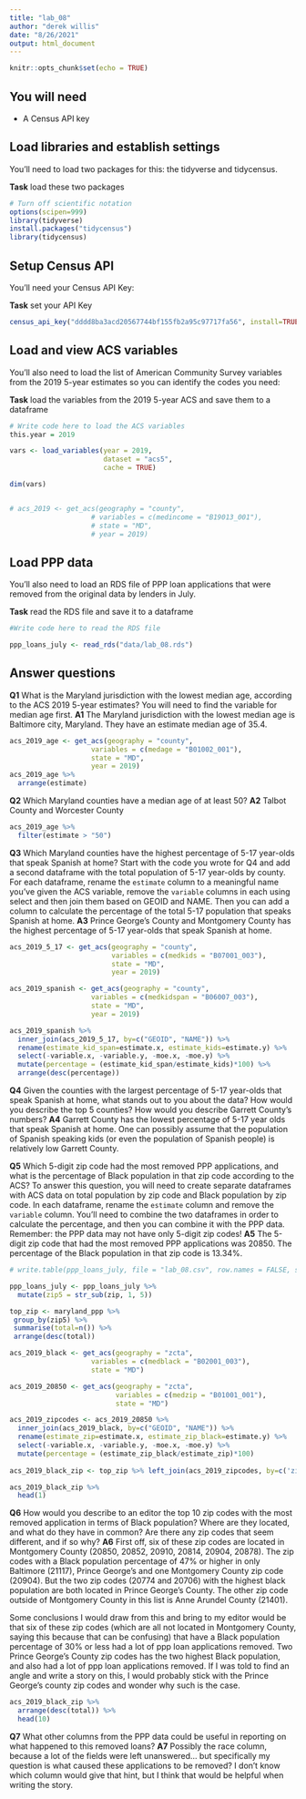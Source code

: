 ```yaml
---
title: "lab_08"
author: "derek willis"
date: "8/26/2021"
output: html_document
---
```


```r
knitr::opts_chunk$set(echo = TRUE)
```

## You will need

* A Census API key

## Load libraries and establish settings

You'll need to load two packages for this: the tidyverse and tidycensus.

**Task** load these two packages

```r
# Turn off scientific notation
options(scipen=999)
library(tidyverse)
install.packages("tidycensus")
library(tidycensus)
```

## Setup Census API

You'll need your Census API Key:

**Task** set your API Key

```r
census_api_key("dddd8ba3acd20567744bf155fb2a95c97717fa56", install=TRUE)
```

## Load and view ACS variables

You'll also need to load the list of American Community Survey variables from the 2019 5-year estimates so you can identify the codes you need:

**Task** load the variables from the 2019 5-year ACS and save them to a dataframe

```r
# Write code here to load the ACS variables
this.year = 2019

vars <- load_variables(year = 2019,
                       dataset = "acs5",
                       cache = TRUE)

dim(vars)


# acs_2019 <- get_acs(geography = "county",
                    # variables = c(medincome = "B19013_001"),
                    # state = "MD",
                    # year = 2019)
```

## Load PPP data

You'll also need to load an RDS file of PPP loan applications that were removed from the original data by lenders in July.

**Task** read the RDS file and save it to a dataframe

```r
#Write code here to read the RDS file

ppp_loans_july <- read_rds("data/lab_08.rds")
```

## Answer questions

**Q1** What is the Maryland jurisdiction with the lowest median age, according to the ACS 2019 5-year estimates? You will need to find the variable for median age first.
**A1** The Maryland jurisdiction with the lowest median age is Baltimore city, Maryland. They have an estimate median age of 35.4.

```r
acs_2019_age <- get_acs(geography = "county",
                    variables = c(medage = "B01002_001"),
                    state = "MD",
                    year = 2019)
acs_2019_age %>% 
  arrange(estimate)

```

**Q2** Which Maryland counties have a median age of at least 50?
**A2** Talbot County and Worcester County

```r
acs_2019_age %>% 
  filter(estimate > "50")
```

**Q3** Which Maryland counties have the highest percentage of 5-17 year-olds that speak Spanish at home? Start with the code you wrote for Q4 and add a second dataframe with the total population of 5-17 year-olds by county. For each dataframe, rename the `estimate` column to a meaningful name you've given the ACS variable, remove the `variable` columns in each using select and then join them based on GEOID and NAME. Then you can add a column to calculate the percentage of the total 5-17 population that speaks Spanish at home.
**A3** Prince George's County and Montgomery County has the highest percentage of 5-17 year-olds that speak Spanish at home. 

```r
acs_2019_5_17 <- get_acs(geography = "county",
                         variables = c(medkids = "B07001_003"),
                         state = "MD",
                         year = 2019)

acs_2019_spanish <- get_acs(geography = "county",
                    variables = c(medkidspan = "B06007_003"),
                    state = "MD",
                    year = 2019)

acs_2019_spanish %>%
  inner_join(acs_2019_5_17, by=c("GEOID", "NAME")) %>%
  rename(estimate_kid_span=estimate.x, estimate_kids=estimate.y) %>%
  select(-variable.x, -variable.y, -moe.x, -moe.y) %>%
  mutate(percentage = (estimate_kid_span/estimate_kids)*100) %>%
  arrange(desc(percentage))


```

**Q4** Given the counties with the largest percentage of 5-17 year-olds that speak Spanish at home, what stands out to you about the data? How would you describe the top 5 counties? How would you describe Garrett County's numbers?
**A4** Garrett County has the lowest percentage of 5-17 year olds that speak Spanish at home. One can possibly assume that the population of Spanish speaking kids (or even the population of Spanish people) is relatively low Garrett County. 

**Q5** Which 5-digit zip code had the most removed PPP applications, and what is the percentage of Black population in that zip code according to the ACS? To answer this question, you will need to create separate dataframes with ACS data on total population by zip code and Black population by zip code. In each dataframe, rename the `estimate` column and remove the `variable` column. You'll need to combine the two dataframes in order to calculate the percentage, and then you can combine it with the PPP data. Remember: the PPP data may not have only 5-digit zip codes!
**A5** The 5-digit zip code that had the most removed PPP applications was 20850. The percentage of the Black population in that zip code is 13.34%.     

```r
# write.table(ppp_loans_july, file = "lab_08.csv", row.names = FALSE, sep = ",")

ppp_loans_july <- ppp_loans_july %>%
  mutate(zip5 = str_sub(zip, 1, 5)) 

top_zip <- maryland_ppp %>%
 group_by(zip5) %>%
 summarise(total=n()) %>%
 arrange(desc(total)) 

acs_2019_black <- get_acs(geography = "zcta",
                    variables = c(medblack = "B02001_003"),
                    state = "MD")

acs_2019_20850 <- get_acs(geography = "zcta",
                          variables = c(medzip = "B01001_001"),
                          state = "MD")

acs_2019_zipcodes <- acs_2019_20850 %>% 
  inner_join(acs_2019_black, by=c("GEOID", "NAME")) %>%
  rename(estimate_zip=estimate.x, estimate_zip_black=estimate.y) %>%
  select(-variable.x, -variable.y, -moe.x, -moe.y) %>%
  mutate(percentage = (estimate_zip_black/estimate_zip)*100)
  
acs_2019_black_zip <- top_zip %>% left_join(acs_2019_zipcodes, by=c('zip5'='GEOID')) %>% arrange(desc(total))

acs_2019_black_zip %>% 
  head(1)
```

**Q6** How would you describe to an editor the top 10 zip codes with the most removed application in terms of Black population? Where are they located, and what do they have in common? Are there any zip codes that seem different, and if so why?
**A6** First off, six of these zip codes are located in Montgomery County (20850, 20852, 20910, 20814, 20904, 20878). The zip codes with a Black population percentage of 47% or higher in only Baltimore (21117), Prince George's and one Montgomery County zip code (20904). But the two zip codes (20774 and 20706) with the highest black population are both located in Prince George's County. The other zip code outside of Montgomery County in this list is Anne Arundel County (21401).  

Some conclusions I would draw from this and bring to my editor would be that six of these zip codes (which are all not located in Montgomery County, saying this because that can be confusing) that have a Black population percentage of 30% or less had a lot of ppp loan applications removed. Two Prince George's County zip codes has the two highest Black population, and also had a lot of ppp loan applications removed. If I was told to find an angle and write a story on this, I would probably stick with the Prince George's county zip codes and wonder why such is the case. 

```r
acs_2019_black_zip %>% 
  arrange(desc(total)) %>% 
  head(10)
```

**Q7** What other columns from the PPP data could be useful in reporting on what happened to this removed loans?
**A7** Possibly the race column, because a lot of the fields were left unanswered... but specifically my question is what caused these applications to be removed? I don't know which column would give that hint, but I think that would be helpful when writing the story. 
